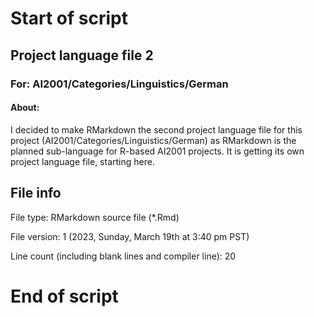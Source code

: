 # Start of script

## Project language file 2

### For: AI2001/Categories/Linguistics/German

#### About:

I decided to make RMarkdown the second project language file for this project (AI2001/Categories/Linguistics/German) as RMarkdown is the planned sub-language for R-based AI2001 projects. It is getting its own project language file, starting here.

## File info

File type: RMarkdown source file (*.Rmd)

File version: 1 (2023, Sunday, March 19th at 3:40 pm PST)

Line count (including blank lines and compiler line): 20

# End of script

